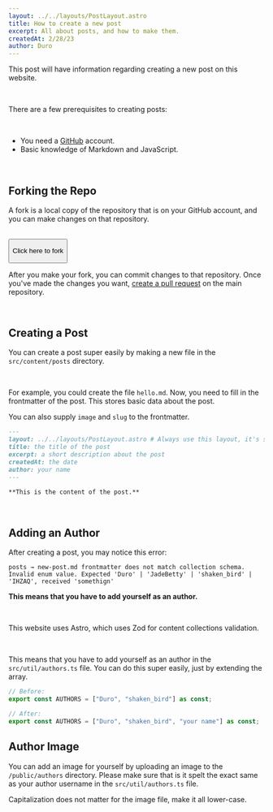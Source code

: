```yaml
---
layout: ../../layouts/PostLayout.astro
title: How to create a new post
excerpt: All about posts, and how to make them.
createdAt: 2/28/23
author: Duro
---
```



This post will have information regarding creating a new post on this website.

<br />

There are a few prerequisites to creating posts:

<br />

- You need a [GitHub](https://github.com) account.
- Basic knowledge of Markdown and JavaScript.

<br />

## Forking the Repo

A fork is a local copy of the repository that is on your GitHub account, and you can make changes on that repository.

<br />

<button class="bg-gray-100 hover:bg-gray-200 font-bold mb-6 px-4 py-2 rounded-xl inline-flex items-center gap-2 dark:(text-neutral-300 bg-neutral-800 hover:bg-neutral-700)">
  <ClipboardDocumentIcon className="h-6" />
  <p>Click here to fork</p>
</button>

After you make your fork, you can commit changes to that repository. Once you've made the changes you want, [create a pull request](https://github.com/shakenbird/igp-forum-site/pulls) on the main repository.

<br />

## Creating a Post

You can create a post super easily by making a new file in the `src/content/posts` directory.

<br />

For example, you could create the file `hello.md`. Now, you need to fill in the frontmatter of the post. This stores basic data about the post.

<Callout type="info">You can also supply `image` and `slug` to the frontmatter.</Callout>

```md
---
layout: ../../layouts/PostLayout.astro # Always use this layout, it's so the post gets properly styled
title: the title of the post
excerpt: a short description about the post
createdAt: the date
author: your name
---

**This is the content of the post.**
```

<br />

## Adding an Author

After creating a post, you may notice this error:

```
posts → new-post.md frontmatter does not match collection schema.
Invalid enum value. Expected 'Duro' | 'JadeBetty' | 'shaken_bird' | 'IHZAQ', received 'somethign'
```

**This means that you have to add yourself as an author.**

<br />

This website uses Astro, which uses Zod for content collections validation.

<br />

This means that you have to add yourself as an author in the `src/util/authors.ts` file. You can do this super easily, just by extending the array.

```ts
// Before:
export const AUTHORS = ["Duro", "shaken_bird"] as const;

// After:
export const AUTHORS = ["Duro", "shaken_bird", "your name"] as const;
```

## Author Image

You can add an image for yourself by uploading an image to the `/public/authors` directory. Please make sure that is it spelt the exact same as your author username in the `src/util/authors.ts` file.

<Callout type="info">
  Capitalization does not matter for the image file, make it all lower-case.
</Callout>
